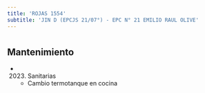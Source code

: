 ```yaml
---
title: 'ROJAS 1554'
subtitle: 'JIN D (EPCJS 21/07°) - EPC N° 21 EMILIO RAUL OLIVE'
---
```


#


## Mantenimiento

*  (2023) Sanitarias 
    + Cambio termotanque en cocina



